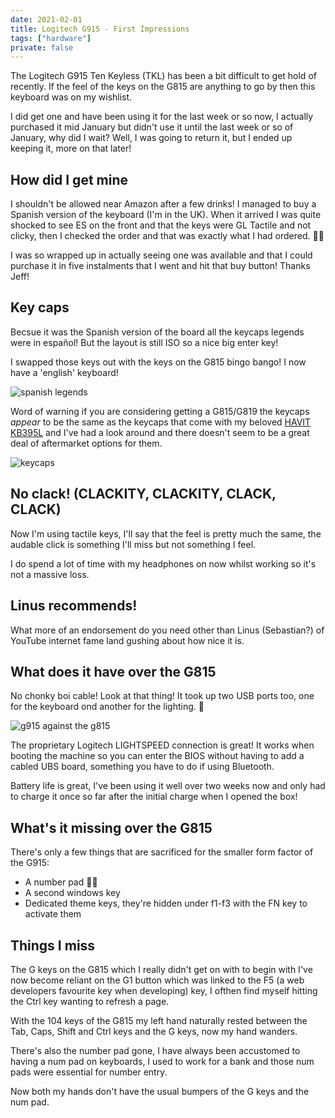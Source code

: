 ```yaml
---
date: 2021-02-01
title: Logitech G915 - First Impressions
tags: ["hardware"]
private: false
---
```


The Logitech G915 Ten Keyless (TKL) has been a bit difficult to get
hold of recently. If the feel of the keys on the G815 are anything to
go by then this keyboard was on my wishlist.

I did get one and have been using it for the last week or so now, I
actually purchased it mid January but didn't use it until the last
week or so of January, why did I wait? Well, I was going to return it,
but I ended up keeping it, more on that later!

## How did I get mine

I shouldn't be allowed near Amazon after a few drinks! I managed to
buy a Spanish version of the keyboard (I'm in the UK). When it arrived
I was quite shocked to see ES on the front and that the keys were GL
Tactile and not clicky, then I checked the order and that was exactly
what I had ordered. 🤦‍♀️

I was so wrapped up in actually seeing one was available and that I
could purchase it in five instalments that I went and hit that buy
button! Thanks Jeff!

## Key caps

Becsue it was the Spanish version of the board all the keycaps legends
were in español! But the layout is still ISO so a nice big enter key!

I swapped those keys out with the keys on the G815 bingo bango! I now
have a 'english' keyboard!

![spanish legends]

Word of warning if you are considering getting a G815/G819 the keycaps
_appear_ to be the same as the keycaps that come with my beloved
[HAVIT KB395L] and I've had a look around and there doesn't seem to be
a great deal of aftermarket options for them.

![keycaps]

## No clack! (CLACKITY, CLACKITY, CLACK, CLACK)

Now I'm using tactile keys, I'll say that the feel is pretty much the
same, the audable click is something I'll miss but not something I
feel.

I do spend a lot of time with my headphones on now whilst working so
it's not a massive loss.

## Linus recommends!

What more of an endorsement do you need other than Linus (Sebastian?)
of YouTube internet fame land gushing about how nice it is.

<YouTube youTubeId="-rBV4I_LWhg" />

## What does it have over the G815

No chonky boi cable! Look at that thing! It took up two USB ports too,
one for the keyboard ond another for the lighting. 😬

![g915 against the g815]

The proprietary Logitech LIGHTSPEED connection is great! It works when
booting the machine so you can enter the BIOS without having to add a
cabled UBS board, something you have to do if using Bluetooth.

Battery life is great, I've been using it well over two weeks now and
only had to charge it once so far after the initial charge when I
opened the box!

## What's it missing over the G815

There's only a few things that are sacrificed for the smaller form
factor of the G915:

- A number pad 🤦‍♀️
- A second windows key
- Dedicated theme keys, they're hidden under f1-f3 with the FN key to
  activate them

## Things I miss

The G keys on the G815 which I really didn't get on with to begin with
I've now become reliant on the G1 button which was linked to the F5 (a
web developers favourite key when developing) key, I ofthen find
myself hitting the Ctrl key wanting to refresh a page.

With the 104 keys of the G815 my left hand naturally rested between
the Tab, Caps, Shift and Ctrl keys and the G keys, now my hand
wanders.

There's also the number pad gone, I have always been accustomed to
having a num pad on keyboards, I used to work for a bank and those num
pads were essential for number entry.

Now both my hands don't have the usual bumpers of the G keys and the
num pad.

[logitech g815]: https://scottspence.com/2020/06/20/logitech-g815/
[havit kb395l]: https://www.amazon.co.uk/gp/product/B0767YQQTQ/ref=ox_sc_saved_title_1?smid=A144NZUZAZWQSX&psc=1
[spanish legends]: ./spanish-legends.jpg
[keycaps]: ./keycaps.jpg
[g915 against the g815]: ./chonka-cable.jpg
